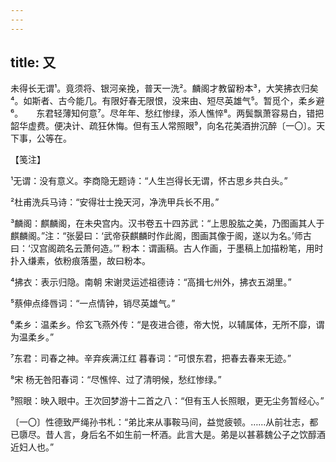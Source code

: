 ```yaml
---
---
---
```

title: 又
---







未得长无谓¹。竟须将、银河亲挽，普天一洗²。麟阁才教留粉本³，大笑拂衣归矣⁴。如斯者、古今能几。有限好春无限恨，没来由、短尽英雄气⁵。暂觅个，柔乡避⁶。　　东君轻薄知何意⁷。尽年年、愁红惨绿，添人憔悴⁸。两鬓飘萧容易白，错把韶华虚费。便决计、疏狂休悔。但有玉人常照眼⁹，向名花美酒拚沉醉〔一〇〕。天下事，公等在。





【笺注】


¹无谓：没有意义。李商隐无题诗：“人生岂得长无谓，怀古思乡共白头。”

²杜甫洗兵马诗：“安得壮士挽天河，净洗甲兵长不用。”

³麟阁：麒麟阁，在未央宫内。汉书卷五十四苏武：“上思股肱之美，乃图画其人于麒麟阁。”注：“张晏曰：‘武帝获麒麟时作此阁，图画其像于阁，遂以为名。’师古曰：‘汉宫阁疏名云萧何造。’” 粉本：谓画稿。古人作画，于墨稿上加描粉笔，用时扑入缣素，依粉痕落墨，故曰粉本。

⁴拂衣：表示归隐。南朝 宋谢灵运述祖德诗：“高揖七州外，拂衣五湖里。”

⁵蔡伸点绛唇词：“一点情钟，销尽英雄气。”

⁶柔乡：温柔乡。伶玄飞燕外传：“是夜进合德，帝大悦，以辅属体，无所不靡，谓为温柔乡。”

⁷东君：司春之神。辛弃疾满江红 暮春词：“可恨东君，把春去春来无迹。”

⁸宋 杨无咎阳春词：“尽憔悴、过了清明候，愁红惨绿。”

⁹照眼：映入眼中。王次回梦游十二首之八：“但有玉人长照眼，更无尘务暂经心。”

〔一〇〕性德致严绳孙书札：“弟比来从事鞍马间，益觉疲顿。……从前壮志，都已隳尽。昔人言，身后名不如生前一杯酒。此言大是。弟是以甚慕魏公子之饮醇酒近妇人也。”